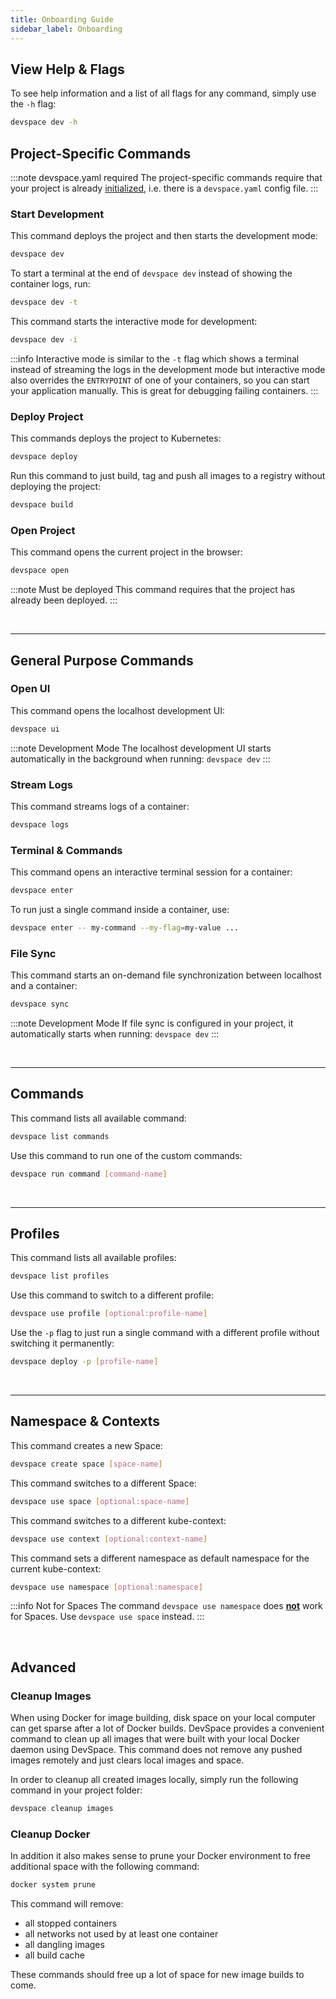 ```yaml
---
title: Onboarding Guide
sidebar_label: Onboarding
---
```


## View Help & Flags
To see help information and a list of all flags for any command, simply use the `-h` flag:
```bash
devspace dev -h
```


## Project-Specific Commands

:::note devspace.yaml required
The project-specific commands require that your project is already [initialized](../getting-started/initialize-project.mdx), i.e. there is a `devspace.yaml` config file.
:::


### Start Development
This command deploys the project and then starts the development mode:
```bash
devspace dev
```

To start a terminal at the end of `devspace dev` instead of showing the container logs, run:
```bash
devspace dev -t
```

This command starts the interactive mode for development:
```bash
devspace dev -i
```
:::info
Interactive mode is similar to the `-t` flag which shows a terminal instead of streaming the logs in the development mode but interactive mode also overrides the `ENTRYPOINT` of one of your containers, so you can start your application manually. This is great for debugging failing containers.
:::


### Deploy Project
This commands deploys the project to Kubernetes:
```bash
devspace deploy
```

Run this command to just build, tag and push all images to a registry without deploying the project:
```bash
devspace build
```


### Open Project
This command opens the current project in the browser:
```bash
devspace open
```

:::note Must be deployed
This command requires that the project has already been deployed.
:::

<br/>

---

## General Purpose Commands

### Open UI
This command opens the localhost development UI:
```bash
devspace ui
```
:::note Development Mode
The localhost development UI starts automatically in the background when running: `devspace dev`
:::


### Stream Logs
This command streams logs of a container:
```bash
devspace logs
```


### Terminal & Commands
This command opens an interactive terminal session for a container:
```bash
devspace enter
```

To run just a single command inside a container, use:
```bash
devspace enter -- my-command --my-flag=my-value ...
```


### File Sync
This command starts an on-demand file synchronization between localhost and a container:
```bash
devspace sync
```

:::note Development Mode
If file sync is configured in your project, it automatically starts when running: `devspace dev`
:::

<br/>

---

## Commands
This command lists all available command:
```bash
devspace list commands
```

Use this command to run one of the custom commands:
```bash
devspace run command [command-name]
```

<br/>

---

## Profiles
This command lists all available profiles:
```bash
devspace list profiles
```

Use this command to switch to a different profile:
```bash
devspace use profile [optional:profile-name]
```

Use the `-p` flag to just run a single command with a different profile without switching it permanently:
```bash
devspace deploy -p [profile-name]
```


<br/>

---


## Namespace & Contexts
This command creates a new Space:
```bash
devspace create space [space-name]
```

This command switches to a different Space:
```bash
devspace use space [optional:space-name]
```

This command switches to a different kube-context:
```bash
devspace use context [optional:context-name]
```

This command sets a different namespace as default namespace for the current kube-context:
```bash
devspace use namespace [optional:namespace]
```

:::info Not for Spaces
The command `devspace use namespace` does **<u>not</u>** work for Spaces. Use `devspace use space` instead.
:::


<br/>

## Advanced

### Cleanup Images
When using Docker for image building, disk space on your local computer can get sparse after a lot of Docker builds. DevSpace provides a convenient command to clean up all images that were built with your local Docker daemon using DevSpace. This command does not remove any pushed images remotely and just clears local images and space.

In order to cleanup all created images locally, simply run the following command in your project folder:
```bash
devspace cleanup images
```

### Cleanup Docker
In addition it also makes sense to prune your Docker environment to free additional space with the following command:

```bash
docker system prune
```

This command will remove:
- all stopped containers
- all networks not used by at least one container
- all dangling images
- all build cache

These commands should free up a lot of space for new image builds to come.
